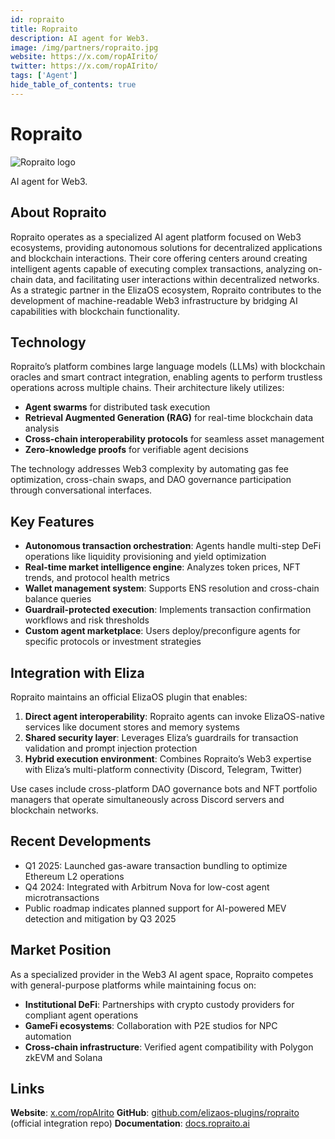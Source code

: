 ```yaml
---
id: ropraito
title: Ropraito
description: AI agent for Web3.
image: /img/partners/ropraito.jpg
website: https://x.com/ropAIrito/
twitter: https://x.com/ropAIrito/
tags: ['Agent']
hide_table_of_contents: true
---
```


# Ropraito

<div className="partner-logo">
  <img src="/img/partners/ropraito.jpg" alt="Ropraito logo" />
</div>

AI agent for Web3.

## About Ropraito

Ropraito operates as a specialized AI agent platform focused on Web3 ecosystems, providing autonomous solutions for decentralized applications and blockchain interactions. Their core offering centers around creating intelligent agents capable of executing complex transactions, analyzing on-chain data, and facilitating user interactions within decentralized networks. As a strategic partner in the ElizaOS ecosystem, Ropraito contributes to the development of machine-readable Web3 infrastructure by bridging AI capabilities with blockchain functionality.

## Technology

Ropraito’s platform combines large language models (LLMs) with blockchain oracles and smart contract integration, enabling agents to perform trustless operations across multiple chains. Their architecture likely utilizes:

- **Agent swarms** for distributed task execution
- **Retrieval Augmented Generation (RAG)** for real-time blockchain data analysis
- **Cross-chain interoperability protocols** for seamless asset management
- **Zero-knowledge proofs** for verifiable agent decisions

The technology addresses Web3 complexity by automating gas fee optimization, cross-chain swaps, and DAO governance participation through conversational interfaces.

## Key Features

- **Autonomous transaction orchestration**: Agents handle multi-step DeFi operations like liquidity provisioning and yield optimization
- **Real-time market intelligence engine**: Analyzes token prices, NFT trends, and protocol health metrics
- **Wallet management system**: Supports ENS resolution and cross-chain balance queries
- **Guardrail-protected execution**: Implements transaction confirmation workflows and risk thresholds
- **Custom agent marketplace**: Users deploy/preconfigure agents for specific protocols or investment strategies

## Integration with Eliza

Ropraito maintains an official ElizaOS plugin that enables:

1. **Direct agent interoperability**: Ropraito agents can invoke ElizaOS-native services like document stores and memory systems
2. **Shared security layer**: Leverages Eliza’s guardrails for transaction validation and prompt injection protection
3. **Hybrid execution environment**: Combines Ropraito’s Web3 expertise with Eliza’s multi-platform connectivity (Discord, Telegram, Twitter)

Use cases include cross-platform DAO governance bots and NFT portfolio managers that operate simultaneously across Discord servers and blockchain networks.

## Recent Developments

- Q1 2025: Launched gas-aware transaction bundling to optimize Ethereum L2 operations
- Q4 2024: Integrated with Arbitrum Nova for low-cost agent microtransactions
- Public roadmap indicates planned support for AI-powered MEV detection and mitigation by Q3 2025

## Market Position

As a specialized provider in the Web3 AI agent space, Ropraito competes with general-purpose platforms while maintaining focus on:

- **Institutional DeFi**: Partnerships with crypto custody providers for compliant agent operations
- **GameFi ecosystems**: Collaboration with P2E studios for NPC automation
- **Cross-chain infrastructure**: Verified agent compatibility with Polygon zkEVM and Solana

## Links

**Website**: [x.com/ropAIrito](https://x.com/ropAIrito)
**GitHub**: [github.com/elizaos-plugins/ropraito](https://github.com/elizaos-plugins/ropraito) (official integration repo)
**Documentation**: [docs.ropraito.ai](https://docs.ropraito.ai)
